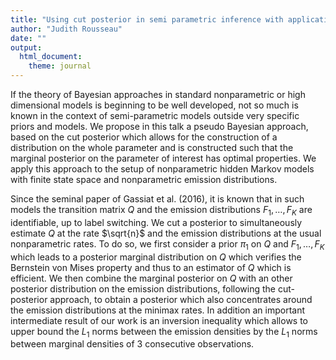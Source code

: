 ```yaml
---
title: "Using cut posterior in semi parametric inference with applications to semiparametric and nonparametric Bayesian inference in hidden Markov models"
author: "Judith Rousseau"
date: ""
output: 
  html_document:
    theme: journal
---
```


If the theory of Bayesian approaches in standard nonparametric or high dimensional models is beginning to be well developed, not so much is known in the context of semi-parametric models outside very specific priors and models. 
We propose in this talk a pseudo Bayesian approach, based on the cut posterior which allows for the construction of a distribution on the whole parameter and is constructed such that the marginal posterior on the parameter of interest has optimal properties. 
We apply this approach to the setup of nonparametric hidden Markov models with finite state space and nonparametric emission distributions.

Since the seminal paper of Gassiat et al. (2016), it is known that in such models the transition matrix $Q$ and the emission distributions $F_1,\dots, F_K$ are identifiable, up to label switching. 
We cut a posterior to simultaneously estimate $Q$ at the rate $\sqrt{n}$ and the emission distributions at the usual nonparametric rates. 
To do so, we first consider a prior $\pi_1$ on $Q$ and $F_1,\dots, F_K$ which leads to a posterior marginal distribution on $Q$ which verifies the Bernstein von Mises property and thus to an estimator of $Q$ which is efficient. 
We then combine the marginal posterior on $Q$ with an other posterior distribution on the emission distributions, following the cut-posterior approach, to obtain a posterior which also concentrates around the emission distributions at the minimax rates. 
In addition an important intermediate result of our work is an inversion inequality which allows to upper bound the $L_1$ norms between the emission densities by the $L_1$ norms between marginal densities of 3 consecutive observations.
